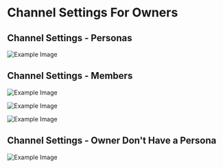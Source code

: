 # Channel Settings For Owners


## Channel Settings - Personas

![Example Image](/images/channel13.png)


## Channel Settings - Members




![Example Image](/images/channel14.png)


![Example Image](/images/channel15.png)


![Example Image](/images/channel16.png)



## Channel Settings - Owner Don't Have a Persona

![Example Image](/images/Screenshot2025-02-03at3.12.06PM.png)



